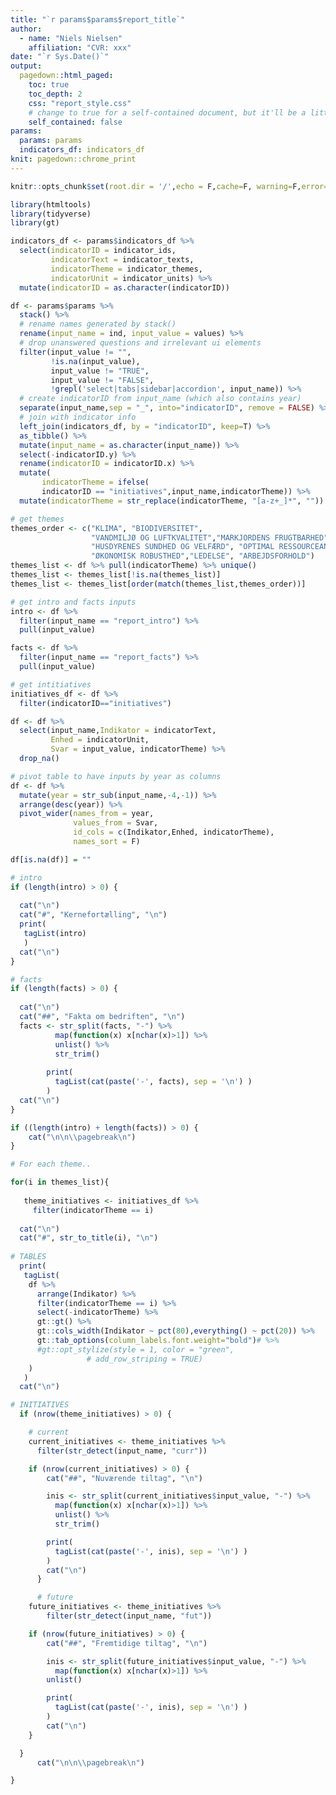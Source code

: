 ```yaml
---
title: "`r params$params$report_title`"
author:
  - name: "Niels Nielsen"
    affiliation: "CVR: xxx"
date: "`r Sys.Date()`"
output:
  pagedown::html_paged:
    toc: true
    toc_depth: 2
    css: "report_style.css"
    # change to true for a self-contained document, but it'll be a litte slower for Pandoc to render
    self_contained: false
params: 
  params: params
  indicators_df: indicators_df
knit: pagedown::chrome_print
---
```


```r
knitr::opts_chunk$set(root.dir = '/',echo = F,cache=F, warning=F,error=F,message=F)
```

```r
library(htmltools)
library(tidyverse)
library(gt)

indicators_df <- params$indicators_df %>%
  select(indicatorID = indicator_ids, 
         indicatorText = indicator_texts,
         indicatorTheme = indicator_themes,
         indicatorUnit = indicator_units) %>%
  mutate(indicatorID = as.character(indicatorID))

df <- params$params %>%  
  stack() %>%
  # rename names generated by stack()
  rename(input_name = ind, input_value = values) %>%
  # drop unanswered questions and irrelevant ui elements
  filter(input_value != "", 
         !is.na(input_value),
         input_value != "TRUE",
         input_value != "FALSE",
         !grepl('select|tabs|sidebar|accordion', input_name)) %>%
  # create indicatorID from input_name (which also contains year)
  separate(input_name,sep = "_", into="indicatorID", remove = FALSE) %>%
  # join with indicator info
  left_join(indicators_df, by = "indicatorID", keep=T) %>%
  as_tibble() %>%
  mutate(input_name = as.character(input_name)) %>%
  select(-indicatorID.y) %>%
  rename(indicatorID = indicatorID.x) %>%
  mutate(
       indicatorTheme = ifelse(
       indicatorID == "initiatives",input_name,indicatorTheme)) %>%
  mutate(indicatorTheme = str_replace(indicatorTheme, "[a-z+_]*", ""))

# get themes
themes_order <- c("KLIMA", "BIODIVERSITET",
                  "VANDMILJØ OG LUFTKVALITET","MARKJORDENS FRUGTBARHED",
                  "HUSDYRENES SUNDHED OG VELFÆRD", "OPTIMAL RESSOURCEANVENDELSE",  
                  "ØKONOMISK ROBUSTHED","LEDELSE", "ARBEJDSFORHOLD")
themes_list <- df %>% pull(indicatorTheme) %>% unique()
themes_list <- themes_list[!is.na(themes_list)]
themes_list <- themes_list[order(match(themes_list,themes_order))]

# get intro and facts inputs
intro <- df %>% 
  filter(input_name == "report_intro") %>% 
  pull(input_value)

facts <- df %>% 
  filter(input_name == "report_facts") %>% 
  pull(input_value)

# get intitiatives
initiatives_df <- df %>%
  filter(indicatorID=="initiatives")

df <- df %>%
  select(input_name,Indikator = indicatorText, 
         Enhed = indicatorUnit, 
         Svar = input_value, indicatorTheme) %>%
  drop_na()

# pivot table to have inputs by year as columns
df <- df %>% 
  mutate(year = str_sub(input_name,-4,-1)) %>%
  arrange(desc(year)) %>%
  pivot_wider(names_from = year, 
              values_from = Svar, 
              id_cols = c(Indikator,Enhed, indicatorTheme),
              names_sort = F)

df[is.na(df)] = ""
```


```r

# intro
if (length(intro) > 0) {
  
  cat("\n") 
  cat("#", "Kernefortælling", "\n")
  print(
   tagList(intro)
   )
  cat("\n") 
}

# facts
if (length(facts) > 0) {
  
  cat("\n") 
  cat("##", "Fakta om bedriften", "\n")
  facts <- str_split(facts, "-") %>% 
          map(function(x) x[nchar(x)>1]) %>%
          unlist() %>% 
          str_trim()
        
        print(
          tagList(cat(paste('-', facts), sep = '\n') )
        )
  cat("\n")
}

if ((length(intro) + length(facts)) > 0) {
    cat("\n\n\\pagebreak\n")
}

```


```r

# For each theme..

for(i in themes_list){
  
   theme_initiatives <- initiatives_df %>%
     filter(indicatorTheme == i)
  
  cat("\n")
  cat("#", str_to_title(i), "\n")
  
# TABLES
  print(
   tagList(
    df %>% 
      arrange(Indikator) %>%
      filter(indicatorTheme == i) %>%
      select(-indicatorTheme) %>%
      gt::gt() %>%
      gt::cols_width(Indikator ~ pct(80),everything() ~ pct(20)) %>%
      gt::tab_options(column_labels.font.weight="bold")# %>%
      #gt::opt_stylize(style = 1, color = "green", 
                 # add_row_striping = TRUE)
    )
   )
  cat("\n")

# INITIATIVES
  if (nrow(theme_initiatives) > 0) {

    # current
    current_initiatives <- theme_initiatives %>%
      filter(str_detect(input_name, "curr"))

    if (nrow(current_initiatives) > 0) {
        cat("##", "Nuværende tiltag", "\n")

        inis <- str_split(current_initiatives$input_value, "-") %>%
          map(function(x) x[nchar(x)>1]) %>%
          unlist() %>%
          str_trim()

        print(
          tagList(cat(paste('-', inis), sep = '\n') )
        )
        cat("\n")
      }

      # future
    future_initiatives <- theme_initiatives %>%
        filter(str_detect(input_name, "fut"))

    if (nrow(future_initiatives) > 0) {
        cat("##", "Fremtidige tiltag", "\n")

        inis <- str_split(future_initiatives$input_value, "-") %>%
          map(function(x) x[nchar(x)>1]) %>%
        unlist()

        print(
          tagList(cat(paste('-', inis), sep = '\n') )
        )
        cat("\n")
    }

  }
      cat("\n\n\\pagebreak\n")

}
```
